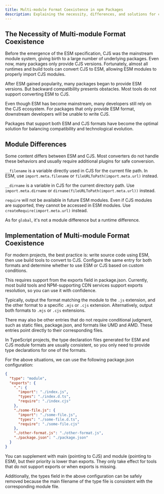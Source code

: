 ```yaml
---
title: Multi-module Format Coexistence in npm Packages
description: Explaining the necessity, differences, and solutions for coexistence of multiple module formats (ESM and CJS) in npm packages
---
```


## The Necessity of Multi-module Format Coexistence

Before the emergence of the ESM specification, CJS was the mainstream module system, giving birth to a large number of underlying packages. Even now, many packages only provide CJS versions. Fortunately, almost all runtimes and build tools can convert CJS to ESM, allowing ESM modules to properly import CJS modules.

After ESM gained popularity, many packages began to provide ESM versions. But backward compatibility presents obstacles. Most tools do not support converting ESM to CJS.

Even though ESM has become mainstream, many developers still rely on the CJS ecosystem. For packages that only provide ESM format, downstream developers will be unable to write CJS.

Packages that support both ESM and CJS formats have become the optimal solution for balancing compatibility and technological evolution.

## Module Differences

Some content differs between ESM and CJS. Most converters do not handle these behaviors and usually require additional plugins for safe conversion.

`__filename` is a variable directly used in CJS for the current file path. In ESM, use `import.meta.filename` or `fileURLToPath(import.meta.url)` instead.

`__dirname` is a variable in CJS for the current directory path. Use `import.meta.dirname` or `dirname(fileURLToPath(import.meta.url))` instead.

`require` will not be available in future ESM modules. Even if CJS modules are supported, they cannot be accessed in ESM modules. Use `createRequire(import.meta.url)` instead.

As for `global`, it's not a module difference but a runtime difference.

## Implementation of Multi-module Format Coexistence

For modern projects, the best practice is: write source code using ESM, then use build tools to convert to CJS. Configure the same entry for both formats and determine whether to use ESM or CJS based on custom conditions.

This requires support from the exports field in package.json. Currently, most build tools and NPM-supporting CDN services support exports resolution, so you can use it with confidence.

Typically, output the format matching the module to the `.js` extension, and the other format to a specific `.mjs` or `.cjs` extension. Alternatively, output both formats to `.mjs` or `.cjs` extensions.

There may also be other entries that do not require conditional judgment, such as static files, package.json, and formats like UMD and AMD. These entries point directly to their corresponding files.

In TypeScript projects, the type declaration files generated for ESM and CJS module formats are usually consistent, so you only need to provide type declarations for one of the formats.

For the above situations, we can use the following package.json configuration:

```json
{
  "type": "module",
  "exports": {
    ".": {
      "import": "./index.js",
      "types": "./index.d.ts",
      "require": "./index.cjs"
    },
    "./some-file.js": {
      "import": "./some-file.js",
      "types": "./some-file.d.ts",
      "require": "./some-file.cjs"
    },
    "./other-format.js": "./other-format.js",
    "./package.json": "./package.json"
  }
}
```

You can supplement with main (pointing to CJS) and module (pointing to ESM), but their priority is lower than exports. They only take effect for tools that do not support exports or when exports is missing.

Additionally, the types field in the above configuration can be safely removed because the main filename of the type file is consistent with the corresponding module file.
